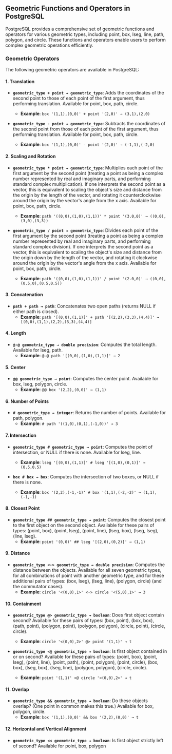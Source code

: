 ## Geometric Functions and Operators in PostgreSQL

PostgreSQL provides a comprehensive set of geometric functions and operators for various geometric types, including point, box, lseg, line, path, polygon, and circle. These functions and operators enable users to perform complex geometric operations efficiently.

### Geometric Operators

The following geometric operators are available in PostgreSQL:

#### 1. Translation

- **`geometric_type + point → geometric_type`**: Adds the coordinates of the second point to those of each point of the first argument, thus performing translation. Available for point, box, path, circle.

  - **Example**: `box '(1,1),(0,0)' + point '(2,0)' → (3,1),(2,0)`

- **`geometric_type - point → geometric_type`**: Subtracts the coordinates of the second point from those of each point of the first argument, thus performing translation. Available for point, box, path, circle.
  - **Example**: `box '(1,1),(0,0)' - point '(2,0)' → (-1,1),(-2,0)`

#### 2. Scaling and Rotation

- **`geometric_type * point → geometric_type`**: Multiplies each point of the first argument by the second point (treating a point as being a complex number represented by real and imaginary parts, and performing standard complex multiplication). If one interprets the second point as a vector, this is equivalent to scaling the object's size and distance from the origin by the length of the vector, and rotating it counterclockwise around the origin by the vector's angle from the x axis. Available for point, box, path, circle.

  - **Example**: `path '((0,0),(1,0),(1,1))' * point '(3.0,0)' → ((0,0),(3,0),(3,3))`

- **`geometric_type / point → geometric_type`**: Divides each point of the first argument by the second point (treating a point as being a complex number represented by real and imaginary parts, and performing standard complex division). If one interprets the second point as a vector, this is equivalent to scaling the object's size and distance from the origin down by the length of the vector, and rotating it clockwise around the origin by the vector's angle from the x axis. Available for point, box, path, circle.
  - **Example**: `path '((0,0),(1,0),(1,1))' / point '(2.0,0)' → ((0,0),(0.5,0),(0.5,0.5))`

#### 3. Concatenation

- **`path + path → path`**: Concatenates two open paths (returns NULL if either path is closed).
  - **Example**: `path '[(0,0),(1,1)]' + path '[(2,2),(3,3),(4,4)]' → [(0,0),(1,1),(2,2),(3,3),(4,4)]`

#### 4. Length

- **`@-@ geometric_type → double precision`**: Computes the total length. Available for lseg, path.
  - **Example**: `@-@ path '[(0,0),(1,0),(1,1)]' → 2`

#### 5. Center

- **`@@ geometric_type → point`**: Computes the center point. Available for box, lseg, polygon, circle.
  - **Example**: `@@ box '(2,2),(0,0)' → (1,1)`

#### 6. Number of Points

- **`# geometric_type → integer`**: Returns the number of points. Available for path, polygon.
  - **Example**: `# path '((1,0),(0,1),(-1,0))' → 3`

#### 7. Intersection

- **`geometric_type # geometric_type → point`**: Computes the point of intersection, or NULL if there is none. Available for lseg, line.

  - **Example**: `lseg '[(0,0),(1,1)]' # lseg '[(1,0),(0,1)]' → (0.5,0.5)`

- **`box # box → box`**: Computes the intersection of two boxes, or NULL if there is none.
  - **Example**: `box '(2,2),(-1,-1)' # box '(1,1),(-2,-2)' → (1,1),(-1,-1)`

#### 8. Closest Point

- **`geometric_type ## geometric_type → point`**: Computes the closest point to the first object on the second object. Available for these pairs of types: (point, box), (point, lseg), (point, line), (lseg, box), (lseg, lseg), (line, lseg).
  - **Example**: `point '(0,0)' ## lseg '[(2,0),(0,2)]' → (1,1)`

#### 9. Distance

- **`geometric_type <-> geometric_type → double precision`**: Computes the distance between the objects. Available for all seven geometric types, for all combinations of point with another geometric type, and for these additional pairs of types: (box, lseg), (lseg, line), (polygon, circle) (and the commutator cases).
  - **Example**: `circle '<(0,0),1>' <-> circle '<(5,0),1>' → 3`

#### 10. Containment

- **`geometric_type @> geometric_type → boolean`**: Does first object contain second? Available for these pairs of types: (box, point), (box, box), (path, point), (polygon, point), (polygon, polygon), (circle, point), (circle, circle).

  - **Example**: `circle '<(0,0),2>' @> point '(1,1)' → t`

- **`geometric_type <@ geometric_type → boolean`**: Is first object contained in or on second? Available for these pairs of types: (point, box), (point, lseg), (point, line), (point, path), (point, polygon), (point, circle), (box, box), (lseg, box), (lseg, line), (polygon, polygon), (circle, circle).
  - **Example**: `point '(1,1)' <@ circle '<(0,0),2>' → t`

#### 11. Overlap

- **`geometric_type && geometric_type → boolean`**: Do these objects overlap? (One point in common makes this true.) Available for box, polygon, circle.
  - **Example**: `box '(1,1),(0,0)' && box '(2,2),(0,0)' → t`

#### 12. Horizontal and Vertical Alignment

- **`geometric_type << geometric_type → boolean`**: Is first object strictly left of second? Available for point, box, polygon
